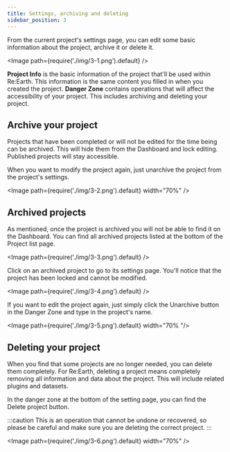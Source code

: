 ```yaml
---
title: Settings, archiving and deleting
sidebar_position: 3
---
```


From the current project's settings page, you can edit some basic information about the project, archive it or delete it. 

<Image path={require('./img/3-1.png').default} />

<Order>
  <List>
    <strong>Project Info</strong> is the basic information of the project that'll be used within Re:Earth. This information is the same content you filled in when you created the project.
  </List>
  <List>
    <strong>Danger Zone</strong> contains operations that will affect the accessibility of your project. This includes archiving and deleting your project.
  </List>
</Order>

## Archive your project

Projects that have been completed or will not be edited for the time being can be archived. This will hide them from the Dashboard and lock editing. Published projects will stay accessible.

When you want to modify the project again, just unarchive the project from the project's settings.

<Image path={require('./img/3-2.png').default} width="70%" />

## Archived projects

As mentioned, once the project is archived you will not be able to find it on the Dashboard. You can find all archived projects listed at the bottom of the Project list page.

<Image path={require('./img/3-3.png').default} />

Click on an archived project to go to its settings page. You'll notice that the project has been locked and cannot be modified.

<Image path={require('./img/3-4.png').default} />

If you want to edit the project again, just simply click the Unarchive button in the Danger Zone and type in the project's name.

<Image path={require('./img/3-5.png').default} width="70% "/>

## Deleting your project

When you find that some projects are no longer needed, you can delete them completely. For Re:Earth, deleting a project means completely removing all information and data about the project. This will include related plugins and datasets.

In the danger zone at the bottom of the setting page, you can find the Delete project button.

:::caution
This is an operation that cannot be undone or recovered, so please be careful and make sure you are deleting the correct project.
:::

<Image path={require('./img/3-6.png').default} width="70%" />

